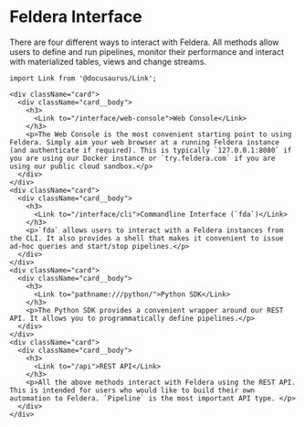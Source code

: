 # Feldera Interface

There are four different ways to interact with Feldera. All methods allow users to define and run pipelines,
monitor their performance and interact with materialized tables, views and change streams.

```mdx-code-block
import Link from '@docusaurus/Link';

<div className="card">
  <div className="card__body">
    <h3>
      <Link to="/interface/web-console">Web Console</Link>
    </h3>
    <p>The Web Console is the most convenient starting point to using Feldera. Simply aim your web browser at a running Feldera instance (and authenticate if required). This is typically `127.0.0.1:8080` if you are using our Docker instance or `try.feldera.com` if you are using our public cloud sandbox.</p>
  </div>
</div>
<div className="card">
  <div className="card__body">
    <h3>
      <Link to="/interface/cli">Commandline Interface (`fda`)</Link>
    </h3>
    <p>`fda` allows users to interact with a Feldera instances from the CLI. It also provides a shell that makes it convenient to issue ad-hoc queries and start/stop pipelines.</p>
  </div>
</div>
<div className="card">
  <div className="card__body">
    <h3>
      <Link to="pathname:///python/">Python SDK</Link>
    </h3>
    <p>The Python SDK provides a convenient wrapper around our REST API. It allows you to programmatically define pipelines.</p>
  </div>
</div>
<div className="card">
  <div className="card__body">
    <h3>
      <Link to="/api">REST API</Link>
    </h3>
    <p>All the above methods interact with Feldera using the REST API. This is intended for users who would like to build their own automation to Feldera. `Pipeline` is the most important API type. </p>
  </div>
</div>
```

